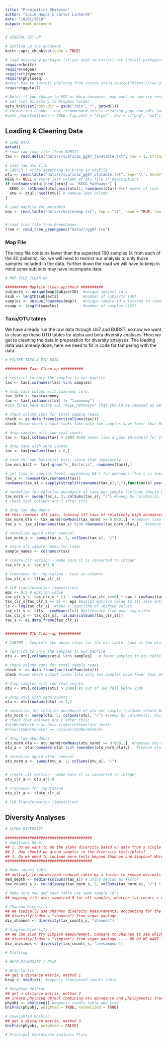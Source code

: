 ```yaml
---
title: "Probioitics Skeleton"
author: "Suzie Hoops & Carter Linhardt"
date: "10/01/2018"
output: html_document
---
```


```r
# GENERAL SET-UP

# Setting up the document
knitr::opts_chunk$set(echo = TRUE)

# Load necessary packages (if you need to install use install.packages())
require(knitr)
require(vegan)
require(tidyverse)
require(phyloseq)
#note: had to install phyloseq from source using source("https://raw.githubusercontent.com/joey711/phyloseq/master/inst/scripts/installer.R")
require(ggplot2)

# Note: if you change to PDF or Word document, may want to specify resolution/format (example below)
# set root directory to Dropbox folder
opts_knit$set(root.dir = gsub("/bin", "", getwd()))
# formatting chunks - not recommended unless creating pngs and pdfs (we will add this later)
#opts_chunk$set(echo = TRUE, fig.path = "Figs/", dev = c("png", "pdf"), dpi = 300)
```

## Loading & Cleaning Data

```r
# LOAD DATA
getwd()
# Load raw taxa file (from BURST)
tax <- read.delim("data/r/syafinaz_gg97_taxatable.txt", row = 1, stringsAsFactors = FALSE)

# Load raw otu file
# CARTER : write something to bring in otufile
otu <- read.table("data/r/syafinaz_gg97_otutable.txt", sep='\t', head=T, row=1, comment='', quote="")
KEGG <- NULL # store last column of otu file if descriptions
if (colnames(otu)[ncol(otu)] == "KEGG_Pathways") {
  KEGG <- setNames(otu[,ncol(otu)], rownames(otu)) #set names of rows to descriptions
  otu <- otu[,-ncol(otu)] # remove last column
}

# Load mapfile for metadata
map <- read.table("data/r/mastermap.txt", sep = "\t", head = TRUE, row = 1, comment = "")


# Load tree file from GreenGenes
tree <- read_tree_greengenes("data/r/gg97.tre")
```

### Map File

The map file contains fewer than the expected 160 samples (4 from each of the 40 patients). So, we will need to restrict our analysis to only those samples included in the data. Further down the road we will have to keep in mind some subjects may have incomplete data.

```r
# MAP FILE CLEAN-UP

########## Mapfile clean-up/check ##########
subjects <- unique(map$SubjectID)  #unique subject id's
nsub <- length(subjects)           #number of subjects (40)
samples <- unique(rownames(map))   #unique sample id's (stored in rownames)
nsamp <- length(samples)           #number of samples (157)
```

### Taxa/OTU tables

We have already run the raw data through shi7 and BURST, so now we want to clean up these OTU tables for alpha and beta diversity analyses. Here we get to cleaning the data in preparation for diversity analyses. The loading data was already done, here we need to fill in code for tampering with the data.

```r
# FILTER TAXA & OTU DATA

########## Taxa Clean-up ##########

# restrict to only the samples in our mapfile
tax <- tax[,colnames(tax) %in% samples]

# drop last column with taxonomy info.
tax_info <- tax$taxonomy
tax <- tax[,colnames(tax) != "taxonomy"]  
#otu files have extra col "KEGG_Pathways" that should be removed as well, use the names as row names if they aren't already present

# check column sums for total sample reads
check <- as.data.frame(sort(colSums(tax)))
check #view check output looks like only two samples have fewer than 500

# drop samples with low read counts
tax <- tax[,colSums(tax) > 500] #500 seems like a good threshold for the taxatable

# drop taxa with zero counts
tax <- tax[rowSums(tax) > 0,]

# look for non-bacterial hits, store them separately
tax_non_bact <- tax[-grep("k__Bacteria", rownames(tax)),]

# get taxa at species level, appending NA's for unknowns (tax_s is taxatable at species level)
tax_s <- rowsum(tax,rownames(tax))
rownames(tax_s) = sapply(strsplit(rownames(tax_s),";"),function(x) paste(x[1:7],collapse=";"))

# normalize for relative abundance of taxa per sample (colSums should be 100% - 1.0)
tax_norm <- sweep(tax_s, 2, colSums(tax_s), "/") #sweep by columns(2), dividing to get relative abund.("/")
# check that colsums are 1 after this

# drop low abundance
## this removes 475 taxa, leaving 117 taxa of relatively high abundance
tax_norm_dla <- tax_norm[rowMeans(tax_norm) >= 0.0001,]  #removes taxa with an avg. abundance less than .01%
tax_s <- tax_s[rownames(tax_s) %in% rownames(tax_norm_dla),]   #reduce tax_s file to just these species

# normalize again after removal
tax_norm_s <- sweep(tax_s, 2, colSums(tax_s), "/")

# store all sample names for later
sample_names <- colnames(tax)

# create clr version - make sure it is converted to integer
tax_clr_s <- tax_s*1.0

# transpose for imputation - taxa as columns
tax_clr_s <- t(tax_clr_s)

# CLR transformation (imputation)
eps <- 0.5 # epsilon value
tax_clr_s <- tax_clr_s * (1 - rowSums(tax_clr_s==0) * eps / rowSums(tax_clr_s)) #shift values
tax_clr_s[tax_clr_s == 0] <- eps #assign epsilon value to all zero entries
ls <- log(tax_clr_s)  #take a logarithm of shifted values
tax_clr_s <- t(ls - rowMeans(ls)) #difference from mean logarithm
tax_clr_s <- tax_clr_s[, !is.nan(colSums(tax_clr_s))]
tax_s <- as.data.frame(tax_clr_s)


########## OTU Clean-up ##########

# CARTER : Complete the above steps for the otu table. Look at the otu table to make sure you're capturing the right information. Some steps for taxa may be unnecessary, others may need to be changed in order to get what we want, which is a cleaned otu table, transposed such that the otu's appear as the columns.

# restrict to only the samples in our mapfile
otu <- otu[,colnames(otu) %in% samples]   # fewer samples in otu table - why???

# check column sums for total sample reads
check <- as.data.frame(sort(colSums(otu)))
check #view check output looks like only two samples have fewer than 500

# drop samples with low read counts
otu <- otu[,colSums(otu) > 2500] #5 out of 160 fall below 2500

# drop otus with zero counts
otu <- otu[rowSums(otu) >= 1,]

# normalize for relative abundance of otu per sample (colSums should be 100% - 1.0)
otu_norm <- sweep(otu, 2, colSums(otu), "/") #sweep by columns(2), dividing to get relative abund.("/")
# check that colsums are 1 after this:
#otuNormCheck <-as.data.frame(colSums(otu_norm))
#nrow(otuNormCheck) == colSums(otuNormCheck)

# drop low abundance
otu_norm_dla <- otu_norm[rowMeans(otu_norm) >= 0.0001,]  #removes otu with an avg. abundance less than .01%
otu_a <- otu[rownames(otu) %in% rownames(otu_norm_dla),]   #reduce otu file ???

# normalize again after removal
otu_norm_a <- sweep(otu_a, 2, colSums(otu_a), "/") 


# create clr version - make sure it is converted to integer
otu_clr_a <- otu_a*1.0

# transpose for imputation
otu_clr_a <- t(otu_clr_a)

# CLR Transformation (imputation)

```

## Diversity Analyses

```r
# ALPHA DIVERSITY

#######################################
# Questions here:
## 1. Do we want to do the alpha diversity based on data from a single time point? by group (time of intervention or normal/overweight)? per sample overall (doesn't seem to make sense)?
## 2. How should we group samples in the diversity tests/plots?
## 3. Do we need to include more tests beyond Shannon and Simpson? Which is best for this data?
#######################################

# Make counts table
## multiply re-normalized reduced table by a factor to remove decimals and round
med_depth <- median(colSums(tax_s)) # using median as factor
tax_counts_s <- round(sweep(tax_norm_s, 2, colSums(tax_norm_s), "/") * med_depth) #rarefied, transposed, normalized

# Make sure map and taxa table use same sample id's
## mapping file uses sampleid.0 for all samples, whereas tax_counts_s uses sampleid.week (i.e. A013.5)

# Shannon Diversity
## We typically use shannon diversity measurements, accounting for the richness and evenness of the samples.
## diversity(index = "shannon") from vegan package
div_shannon <- diversity(tax_counts_s, "shannon")

# Simpson Diversity
## We can also try Simpson measurement, compare to Shannon to see which is more suited to the data.
## diversity(index = "simpson") from vegan package ---- OR DO WE WANT "invsimpson"????? ----
div_invsimps <- diversity(tax_counts_s, "invsimpson")

# Plotting

```

```r
# BETA DIVERSITY / PCoA

# Bray-Curtis
## get a distance matrix, method 1
bray <- vegdist() #expects transposed counts table

# Weighted UniFrac
## get a distance matrix, method 2
## create phyloseq object combining otu abundance and phylogenetic tree
phyobj <- phyloseq() #expects counts table and tree
UniFrac(phyobj, weighted = TRUE, normalized = TRUE)

# Unweighted UniFrac
## get a distance matrix, method 3
UniFrac(phyobj, weighted = FALSE)

# Principal Coordinate Analysis Plots
```